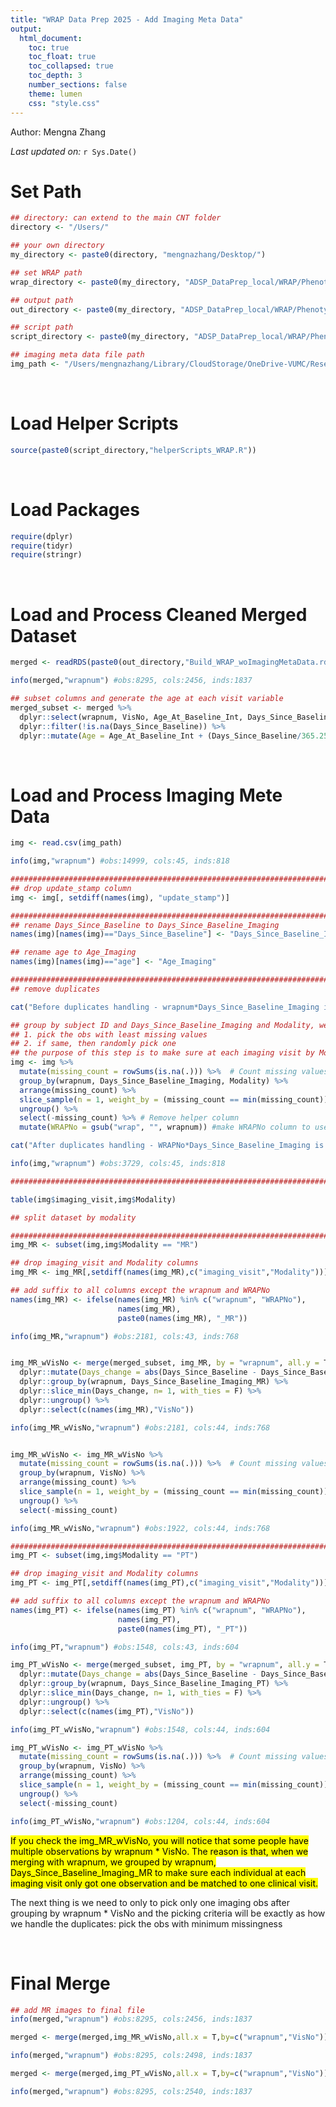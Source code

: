 ```yaml
---
title: "WRAP Data Prep 2025 - Add Imaging Meta Data"
output: 
  html_document:
    toc: true
    toc_float: true
    toc_collapsed: true
    toc_depth: 3
    number_sections: false
    theme: lumen
    css: "style.css"
---
```


Author: Mengna Zhang

*Last updated on:* `r Sys.Date()`

# Set Path

```r
## directory: can extend to the main CNT folder
directory <- "/Users/"

## your own directory
my_directory <- paste0(directory, "mengnazhang/Desktop/")

## set WRAP path
wrap_directory <- paste0(my_directory, "ADSP_DataPrep_local/WRAP/Phenotype/2025/Raw/")

## output path
out_directory <- paste0(my_directory, "ADSP_DataPrep_local/WRAP/Phenotype/2025/Cleaned/")

## script path
script_directory <- paste0(my_directory, "ADSP_DataPrep_local/WRAP/Phenotype/2025/Scripts/")

## imaging meta data file path
img_path <- "/Users/mengnazhang/Library/CloudStorage/OneDrive-VUMC/Research\ -\ Hohman\ -\ CNT/Team/Derek_Archer/Projects/U24/WRAP/Imaging_metadata_01Apr2025.csv"
```

<br>

# Load Helper Scripts
```r
source(paste0(script_directory,"helperScripts_WRAP.R"))
```

<br>

# Load Packages
```r
require(dplyr)
require(tidyr)
require(stringr)
```

<br>

# Load and Process Cleaned Merged Dataset

```r
merged <- readRDS(paste0(out_directory,"Build_WRAP_woImagingMetaData.rds"))

info(merged,"wrapnum") #obs:8295, cols:2456, inds:1837 

## subset columns and generate the age at each visit variable
merged_subset <- merged %>% 
  dplyr::select(wrapnum, VisNo, Age_At_Baseline_Int, Days_Since_Baseline) %>% 
  dplyr::filter(!is.na(Days_Since_Baseline)) %>% 
  dplyr::mutate(Age = Age_At_Baseline_Int + (Days_Since_Baseline/365.25))

```

<br>

# Load and Process Imaging Mete Data
```r
img <- read.csv(img_path)

info(img,"wrapnum") #obs:14999, cols:45, inds:818 

###########################################################################
## drop update_stamp column
img <- img[, setdiff(names(img), "update_stamp")]

###########################################################################
## rename Days_Since_Baseline to Days_Since_Baseline_Imaging
names(img)[names(img)=="Days_Since_Baseline"] <- "Days_Since_Baseline_Imaging"

## rename age to Age_Imaging
names(img)[names(img)=="age"] <- "Age_Imaging"

###########################################################################
## remove duplicates

cat("Before duplicates handling - wrapnum*Days_Since_Baseline_Imaging is: ",dupFixCheck(img,"wrapnum","Days_Since_Baseline_Imaging"),"\n")  ## 3443

## group by subject ID and Days_Since_Baseline_Imaging and Modality, we are going to retain only one obs per group. The selection criteria is as following: 
## 1. pick the obs with least missing values
## 2. if same, then randomly pick one
## the purpose of this step is to make sure at each imaging visit by Modality, only one obs reserved
img <- img %>%
  mutate(missing_count = rowSums(is.na(.))) %>%  # Count missing values per row
  group_by(wrapnum, Days_Since_Baseline_Imaging, Modality) %>%
  arrange(missing_count) %>%
  slice_sample(n = 1, weight_by = (missing_count == min(missing_count))) %>%
  ungroup() %>%
  select(-missing_count) %>% # Remove helper column
  mutate(WRAPNo = gsub("wrap", "", wrapnum)) #make WRAPNo column to use for merging later on

cat("After duplicates handling - WRAPNo*Days_Since_Baseline_Imaging is: ",dupFixCheck(img,"WRAPNo","Days_Since_Baseline_Imaging"),"\n") ## 3443

info(img,"wrapnum") #obs:3729, cols:45, inds:818 

###########################################################################

table(img$imaging_visit,img$Modality)
```


```r
## split dataset by modality

###########################################################################
img_MR <- subset(img,img$Modality == "MR")

## drop imaging_visit and Modality columns
img_MR <- img_MR[,setdiff(names(img_MR),c("imaging_visit","Modality"))]

## add suffix to all columns except the wrapnum and WRAPNo
names(img_MR) <- ifelse(names(img_MR) %in% c("wrapnum", "WRAPNo"),
                        names(img_MR),
                        paste0(names(img_MR), "_MR"))

info(img_MR,"wrapnum") #obs:2181, cols:43, inds:768


img_MR_wVisNo <- merge(merged_subset, img_MR, by = "wrapnum", all.y = T) %>%
  dplyr::mutate(Days_change = abs(Days_Since_Baseline - Days_Since_Baseline_Imaging_MR)) %>% 
  dplyr::group_by(wrapnum, Days_Since_Baseline_Imaging_MR) %>% 
  dplyr::slice_min(Days_change, n= 1, with_ties = F) %>% 
  dplyr::ungroup() %>% 
  dplyr::select(c(names(img_MR),"VisNo"))

info(img_MR_wVisNo,"wrapnum") #obs:2181, cols:44, inds:768 


img_MR_wVisNo <- img_MR_wVisNo %>%
  mutate(missing_count = rowSums(is.na(.))) %>%  # Count missing values per row
  group_by(wrapnum, VisNo) %>%
  arrange(missing_count) %>%
  slice_sample(n = 1, weight_by = (missing_count == min(missing_count))) %>%
  ungroup() %>%
  select(-missing_count)

info(img_MR_wVisNo,"wrapnum") #obs:1922, cols:44, inds:768

###########################################################################
img_PT <- subset(img,img$Modality == "PT")

## drop imaging_visit and Modality columns
img_PT <- img_PT[,setdiff(names(img_PT),c("imaging_visit","Modality"))]

## add suffix to all columns except the wrapnum and WRAPNo
names(img_PT) <- ifelse(names(img_PT) %in% c("wrapnum", "WRAPNo"),
                        names(img_PT),
                        paste0(names(img_PT), "_PT"))

info(img_PT,"wrapnum") #obs:1548, cols:43, inds:604

img_PT_wVisNo <- merge(merged_subset, img_PT, by = "wrapnum", all.y = T) %>%
  dplyr::mutate(Days_change = abs(Days_Since_Baseline - Days_Since_Baseline_Imaging_PT)) %>% 
  dplyr::group_by(wrapnum, Days_Since_Baseline_Imaging_PT) %>% 
  dplyr::slice_min(Days_change, n= 1, with_ties = F) %>% 
  dplyr::ungroup() %>% 
  dplyr::select(c(names(img_PT),"VisNo"))

info(img_PT_wVisNo,"wrapnum") #obs:1548, cols:44, inds:604

img_PT_wVisNo <- img_PT_wVisNo %>%
  mutate(missing_count = rowSums(is.na(.))) %>%  # Count missing values per row
  group_by(wrapnum, VisNo) %>%
  arrange(missing_count) %>%
  slice_sample(n = 1, weight_by = (missing_count == min(missing_count))) %>%
  ungroup() %>%
  select(-missing_count)

info(img_PT_wVisNo,"wrapnum") #obs:1204, cols:44, inds:604 

```
<mark>If you check the img_MR_wVisNo, you will notice that some people have multiple observations by wrapnum * VisNo. The reason is that, when we merging with wrapnum, we grouped by wrapnum, Days_Since_Baseline_Imaging_MR to make sure each individual at each imaging visit only got one observation and be matched to one clinical visit. 

The next thing is we need to only to pick only one imaging obs after grouping by wrapnum * VisNo
and the picking criteria will be exactly as how we handle the duplicates: pick the obs with minimum missingness</mark>

<br>

# Final Merge

```r
## add MR images to final file
info(merged,"wrapnum") #obs:8295, cols:2456, inds:1837 

merged <- merge(merged,img_MR_wVisNo,all.x = T,by=c("wrapnum","VisNo"))

info(merged,"wrapnum") #obs:8295, cols:2498, inds:1837 

merged <- merge(merged,img_PT_wVisNo,all.x = T,by=c("wrapnum","VisNo"))

info(merged,"wrapnum") #obs:8295, cols:2540, inds:1837
```

